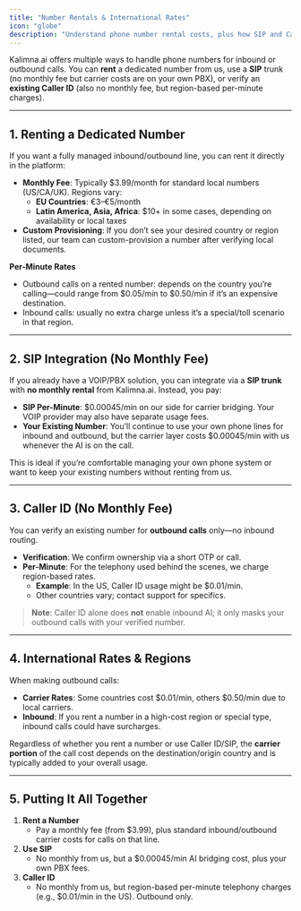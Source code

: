 ```yaml
---
title: "Number Rentals & International Rates"
icon: "globe"
description: "Understand phone number rental costs, plus how SIP and Caller ID usage is billed by the minute."
---
```


Kalimna.ai offers multiple ways to handle phone numbers for inbound or outbound calls. You can **rent** a dedicated number from us, use a **SIP** trunk (no monthly fee but carrier costs are on your own PBX), or verify an **existing Caller ID** (also no monthly fee, but region-based per-minute charges).

---

## 1. Renting a Dedicated Number

If you want a fully managed inbound/outbound line, you can rent it directly in the platform:

- **Monthly Fee**: Typically \$3.99/month for standard local numbers (US/CA/UK). Regions vary:
  - **EU Countries**: €3–€5/month
  - **Latin America, Asia, Africa**: \$10\+ in some cases, depending on availability or local taxes
- **Custom Provisioning**: If you don’t see your desired country or region listed, our team can custom-provision a number after verifying local documents.

**Per-Minute Rates**

- Outbound calls on a rented number: depends on the country you’re calling—could range from \$0.05/min to \$0.50/min if it’s an expensive destination.
- Inbound calls: usually no extra charge unless it’s a special/toll scenario in that region.

---

## 2. SIP Integration (No Monthly Fee)

If you already have a VOIP/PBX solution, you can integrate via a **SIP trunk** with **no monthly rental** from Kalimna.ai. Instead, you pay:

- **SIP Per-Minute**: \$0.00045/min on our side for carrier bridging. Your VOIP provider may also have separate usage fees.
- **Your Existing Number**: You’ll continue to use your own phone lines for inbound and outbound, but the carrier layer costs \$0.00045/min with us whenever the AI is on the call.

This is ideal if you’re comfortable managing your own phone system or want to keep your existing numbers without renting from us.

---

## 3. Caller ID (No Monthly Fee)

You can verify an existing number for **outbound calls** only—no inbound routing.

- **Verification**: We confirm ownership via a short OTP or call.
- **Per-Minute**: For the telephony used behind the scenes, we charge region-based rates.
  - **Example**: In the US, Caller ID usage might be \$0.01/min.
  - Other countries vary; contact support for specifics.

> **Note**: Caller ID alone does **not** enable inbound AI; it only masks your outbound calls with your verified number.

---

## 4. International Rates & Regions

When making outbound calls:

- **Carrier Rates**: Some countries cost \$0.01/min, others \$0.50/min due to local carriers.
- **Inbound**: If you rent a number in a high-cost region or special type, inbound calls could have surcharges.

Regardless of whether you rent a number or use Caller ID/SIP, the **carrier portion** of the call cost depends on the destination/origin country and is typically added to your overall usage.

---

## 5. Putting It All Together

1. **Rent a Number**
   - Pay a monthly fee (from \$3.99), plus standard inbound/outbound carrier costs for calls on that line.
2. **Use SIP**
   - No monthly from us, but a \$0.00045/min AI bridging cost, plus your own PBX fees.
3. **Caller ID**
   - No monthly from us, but region-based per-minute telephony charges (e.g., \$0.01/min in the US). Outbound only.